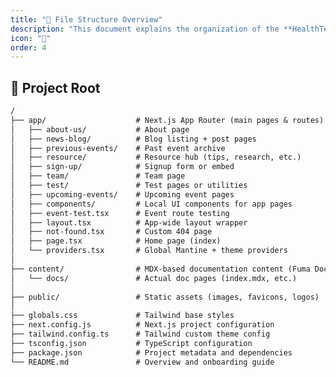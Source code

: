 ```yaml
---
title: "📁 File Structure Overview"
description: "This document explains the organization of the **HealthTech Innovators website** project. The structure supports both frontend routes, CMS integration (Contentful), and the documentation site (Fuma Docs)."
icon: "📁"
order: 4
---
```



## 🧭 Project Root

```txt
/
├── app/                    # Next.js App Router (main pages & routes)
│   ├── about-us/           # About page
│   ├── news-blog/          # Blog listing + post pages
│   ├── previous-events/    # Past event archive
│   ├── resource/           # Resource hub (tips, research, etc.)
│   ├── sign-up/            # Signup form or embed
│   ├── team/               # Team page
│   ├── test/               # Test pages or utilities
│   ├── upcoming-events/    # Upcoming event pages
│   ├── components/         # Local UI components for app pages
│   ├── event-test.tsx      # Event route testing
│   ├── layout.tsx          # App-wide layout wrapper
│   ├── not-found.tsx       # Custom 404 page
│   ├── page.tsx            # Home page (index)
│   └── providers.tsx       # Global Mantine + theme providers
│
├── content/                # MDX-based documentation content (Fuma Docs)
│   └── docs/               # Actual doc pages (index.mdx, etc.)
│
├── public/                 # Static assets (images, favicons, logos)
│
├── globals.css             # Tailwind base styles
├── next.config.js          # Next.js project configuration
├── tailwind.config.ts      # Tailwind custom theme config
├── tsconfig.json           # TypeScript configuration
├── package.json            # Project metadata and dependencies
└── README.md               # Overview and onboarding guide
